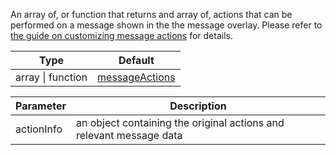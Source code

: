 An array of, or function that returns and array of, actions that can be performed on a message shown in the the message overlay.
Please refer to [the guide on customizing message actions](/reactnative/guides/customize-message-actions) for details.

| Type | Default |
| - | - |
| array \| function | [messageActions](https://github.com/GetStream/stream-chat-react-native/blob/master/src/components/Message/utils/messageActions.ts) |

| Parameter | Description |
| - | - |
| actionInfo | an object containing the original actions and relevant message data |